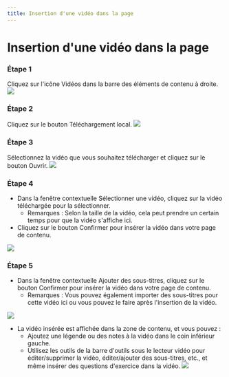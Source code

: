 ```yaml
--- 
title: Insertion d'une vidéo dans la page 
--- 
```




# Insertion d'une vidéo dans la page 
 
 ### Étape 1 
 Cliquez sur l'icône Vidéos dans la barre des éléments de contenu à droite. 
 ![]( /img/ulearning/teacher/prepare22.png) 
 
 ### Étape 2 
 Cliquez sur le bouton Téléchargement local. 
 ![]( /img/ulearning/teacher/prepare23.png) 
 
 ### Étape 3 
 Sélectionnez la vidéo que vous souhaitez télécharger et cliquez sur le bouton Ouvrir. 
 ![]( /img/ulearning/teacher/prepare24.png) 

 ### Étape 4 
 - Dans la fenêtre contextuelle Sélectionner une vidéo, cliquez sur la vidéo téléchargée pour la sélectionner. 
     - Remarques : Selon la taille de la vidéo, cela peut prendre un certain temps pour que la vidéo s'affiche ici. 
 - Cliquez sur le bouton Confirmer pour insérer la vidéo dans votre page de contenu. 
 
 ![]( /img/ulearning/teacher/prepare25.png) 

 ### Étape 5 
 - Dans la fenêtre contextuelle Ajouter des sous-titres, cliquez sur le bouton Confirmer pour insérer la vidéo dans votre page de contenu. 
     - Remarques : Vous pouvez également importer des sous-titres pour cette vidéo ici ou vous pouvez le faire après l'insertion de la vidéo. 
 
 ![]( /img/ulearning/teacher/prepare26.png) 
 
 - La vidéo insérée est affichée dans la zone de contenu, et vous pouvez : 
     - Ajoutez une légende ou des notes à la vidéo dans le coin inférieur gauche. 
     - Utilisez les outils de la barre d'outils sous le lecteur vidéo pour éditer/supprimer la vidéo, éditer/ajouter des sous-titres, etc., et même insérer des questions d'exercice dans la vidéo. 
 ![]( /img/ulearning/teacher/prepare27.png)
